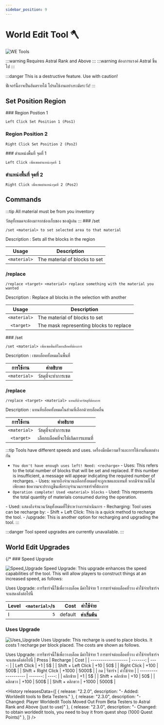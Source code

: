 ```yaml
---
sidebar_position: 9
---
```



# World Edit Tool 🪓

![WE Tools](\img\doc\features\we_tools\WE_Tool.gif)

<EN>
:::warning Requires Astral Rank and Above
:::
</EN>
<TH>
:::warning ต้องการแรงค์ Astral ขึ้นไป 
:::
</TH>

:::danger
<EN>This is a destructive feature. Use with caution!</EN>
<TH>ฟีเจอร์นี้อาจเป็นอันตรายได้ โปรดใช้งานอย่างระมัดระวัง!</TH>
:::

## Set Position Region

<EN>
### Region Postion 1

```
Left Click Set Position 1 (Pos1)
```

### Region Position 2

```
Right Click Set Position 2 (Pos2)
```
</EN>
<TH>
### ตำแหน่งพื้นที่ จุดที่ 1

```
Left Click เพื่อเซตตำแหน่งจุดที่ 1
```

### ตำแหน่งพื้นที่ จุดที่ 2

```
Right Click เพื่อเซตตำแหน่งจุดที่ 2 (Pos2)
```
</TH>


## Commands

:::tip
<EN>All material must be from you inventory</EN>
<TH>วัสดุทั้งหมดจะต้องมาจากช่องเก็บของ ของผู้เล่น</TH>
:::

<EN>
### /set

```
/set <material> to set selected area to that material
```

Description : Sets all the blocks in the region

|    Usage     | Description                   |
| :----------: | ----------------------------- |
| `<material>` | The material of blocks to set |

### /replace

```
/replace <target> <material> replace something with the material you wanted
```

Description : Replace all blocks in the selection with another

|    Usage     | Description                             |
| :----------: | --------------------------------------- |
| `<material>` | The material of blocks to set           |
|  `<target>`  | The mask representing blocks to replace |

</EN>
<TH>
### /set

```
/set <material> เพื่อเซตพื้นที่โดยบล็อคที่ต้องการ
```

Description : เซตบล็อคทั้งหมดในพื้นที่

|  การใช้งาน   | คำอธิบาย           |
| :----------: | ------------------ |
| `<material>` | วัสดุที่จะทำการเซต |

### /replace

```
/replace <target> <material> แทนที่ด้วยวัสดุที่ต้องการ
```

Description : แทนที่บล็อคทั้งหมดในส่วนที่เลือกด้วยบล็อคอื่น

|  การใช้งาน   | คำอธิบาย                        |
| :----------: | ------------------------------- |
| `<material>` | วัสดุที่จะทำการเซต              |
|  `<target>`  | เลือกบล็อคที่จะให้เกิดการแทนที่ |
</TH>
:::tip
<EN>Tools have different speeds and uses.</EN>
<TH>เครื่องมือมีความเร็วและการใช้งานที่แตกต่างกัน</TH>

- `You don't have enough uses left! Need: <recharge>`
  <EN>- Uses: This refers to the total number of blocks that will be set and replaced. If this number is insufficient, a message will appear indicating the required number of recharges.</EN>
  <TH>- Uses: หมายถึงจำนวนบล็อกทั้งหมดที่จะถูกเซตและแทนที่ หากมีจำนวนนี้ไม่เพียงพอ ข้อความจะปรากฏขึ้นเพื่อระบุจำนวนการชาร์จที่ต้องการ</TH>
- `Operation complete! Used <material> blocks`
<EN>- Used: This represents the total quantity of materials consumed during the operation.</EN>
<TH>- Used: แสดงถึงจำนวนวัสดุทั้งหมดที่ใช้ระหว่างการดำเนินการ</TH>
- Recharging: Tool uses can be recharge by:
  - Shift + Left Click: This is a quick method to recharge the tool.
  - /upgrade: This is another option for recharging and upgrading the tool.
:::

:::danger
Tool speed upgrades are currently unavailable.
:::

## World Edit Upgrades

{/* ### Speed Upgrade

![Speed_Upgrade](/img/doc/features/we_tools/Speed_Upgrade.png)
<EN>Speed Upgrade: This upgrade enhances the speed capabilities of the tool. This will allow players to construct things at an increased speed, as follows:</EN>
<TH>Uses Upgrade: การรีชาร์จนี้ใช้เพื่อวางบล็อค มีค่าใช้จ่าย 1 การชาร์จต่อบล็อคที่วาง ค่าใช้จ่ายรีชาร์จจะแสดงดังต่อไปนี้</TH>

| Level | `<material>`/s |<EN>Cost</EN><TH>ค่าใช้จ่าย</TH> |
| :---- | -------------: | -------: |
| I     |            `5` |  <EN>default</EN><TH>ค่าเริ่มต้น</TH> |  */}

### Uses Upgrade

![Uses_Upgrade](/img/doc/features/we_tools/Uses_Upgrade.png)
<EN>Uses Upgrade: This recharge is used to place blocks. It costs 1 recharge per block placed. The costs are shown as follows.</EN>
<TH>Uses Upgrade: การรีชาร์จนี้ใช้เพื่อวางบล็อค มีค่าใช้จ่าย 1 การชาร์จต่อบล็อคที่วาง ค่าใช้จ่ายรีชาร์จจะแสดงดังต่อไปนี้</TH>
<EN>
| Press               | Recharge |  Cost |
| ------------------- | -------: | ----: |
| Left Click          |       +1 |    5$ |
| Shift + Left Click  |      +10 |   50$ |
| Right Click         |     +100 |  500$ |
| Shift + Right Click |    +1000 | 5000$ |
</EN>
<TH>
| กด               | รีชาร์จ |  ค่าใช้จ่าย |
| ------------------- | -------: | ----: |
| คลิกซ้าย          |       +1 |    5$ |
| Shift + คลิกซ้าย  |      +10 |   50$ |
| คลิกขวา        |     +100 |  500$ |
| Shift + คลิกขวา |    +1000 | 5000$ |
</TH>

<History releasesData={[
    { release: "2.2.0", description: "- Added: Worldedit tools to Beta Testers." },
    { release: "2.3.0", description: "- Changed: Player Worldedit Tools Moved Out From Beta Testers to Astral Rank and Above (just to use)" },
    { release: "2.3.0", description: "- Changed: to obtain worldedit tools, you need to buy it from quest shop (1000 Quest Points)" },
  ]} />